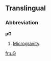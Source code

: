 ==Translingual==

===Abbreviation===
'''µG'''

# {{physics}} [[microgravity|Microgravity]].

[[fr:µG]]